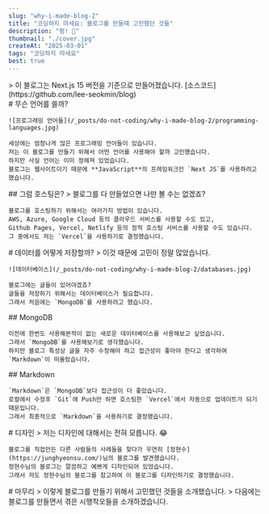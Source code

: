 ```yaml
---
slug: "why-i-made-blog-2"
title: "코딩하지 마세요: 블로그를 만들때 고민했던 것들"
description: "펑! 🤯"
thumbnail: "./cover.jpg"
createAt: "2025-03-01"
tags: "코딩하지 마세요"
best: true
---
```


<div className="flex flex-col gap-10">
  > 이 블로그는 Next.js 15 버전을 기준으로 만들어졌습니다. [소스코드](https://github.com/lee-seokmin/blog)

  <div>
    # 무슨 언어를 쓸까?
    
    ![프로그래밍 언어들](/_posts/do-not-coding/why-i-made-blog-2/programming-languages.jpg)

    세상에는 엄청나게 많은 프로그래밍 언어들이 있습니다.
    저는 이 블로그를 만들기 위해서 어떤 언어를 사용해야 할까 고민했습니다.
    하지만 사실 언어는 이미 정헤져 있었습니다.
    블로그는 웹사이트이기 때문에 **JavaScript**의 프레임워크인 `Next JS`를 사용하려고 했습니다.
  </div>

  <div>
    ## 그럼 호스팅은?
    > 블로그를 다 만들었으면 나만 볼 수는 없겠죠?
  
    블로그를 호스팅하기 위해서는 여러가지 방법이 있습니다.
    AWS, Azure, Google Cloud 등의 클라우드 서비스를 사용할 수도 있고,
    Github Pages, Vercel, Netlify 등의 정적 호스팅 서비스를 사용할 수도 있습니다.
    그 중에서도 저는 `Vercel`을 사용하기로 결정했습니다.
  </div>

  <div>
    # 데이터를 어떻게 저장할까?
    > 이것 때문에 고민이 정말 많았습니다.

    ![데이터베이스](/_posts/do-not-coding/why-i-made-blog-2/databases.jpg)

    블로그에는 글들이 있어야겠죠?
    글들을 저장하기 위해서는 데이터베이스가 필요합니다.
    그래서 처음에는 `MongoDB`를 사용하려고 했습니다.
  </div>

  <div>
    ## MongoDB

    이전에 한번도 사용해본적이 없는 새로운 데이터베이스를 사용해보고 싶었습니다.
    그래서 `MongoDB`를 사용해보기로 생각했습니다.
    하지만 블로그 특성상 글을 자주 수정해야 하고 접근성이 좋아야 한다고 생각하여 `Markdown`이 떠올랐습니다.
  </div>

  <div>
    ## Markdown

    `Markdown`은 `MongoDB`보다 접근성이 더 좋았습니다.
    로컬에서 수정후 `Git`에 Push만 하면 호스팅한 `Vercel`에서 자동으로 업데이트가 되기 때문입니다.
    그래서 최종적으로 `Markdown`을 사용하기로 결정했습니다.
  </div>

  <div>
    # 디자인
    > 저는 디자인에 대해서는 전혀 모릅니다. 😂

    블로그를 직접만든 다른 사람들의 사례들을 찾다가 우연히 [정현수](https://junghyeonsu.com/)님의 블로그를 발견했습니다.
    정현수님의 블로그는 깔끔하고 예쁘게 디자인되어 있었습니다.
    그래서 저도 정현수님의 블로그를 참고하여 이 블로그를 디자인하기로 결정했습니다.
  </div>

  <div>
    # 마무리
    > 이렇게 블로그를 만들기 위해서 고민했던 것들을 소개했습니다.
    > 다음에는 블로그를 만들면서 겪은 시행착오들을 소개하겠습니다.

  </div>
</div>